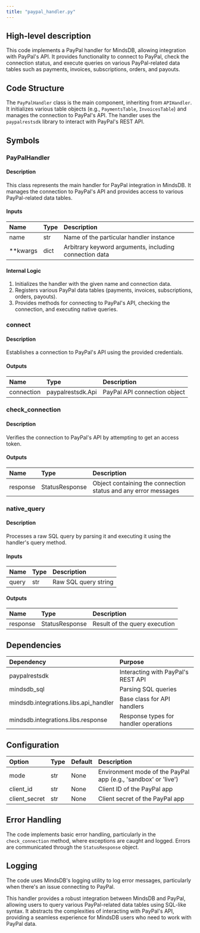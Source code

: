 ```yaml
---
title: "paypal_handler.py"
---
```


## High-level description
This code implements a PayPal handler for MindsDB, allowing integration with PayPal's API. It provides functionality to connect to PayPal, check the connection status, and execute queries on various PayPal-related data tables such as payments, invoices, subscriptions, orders, and payouts.

## Code Structure
The `PayPalHandler` class is the main component, inheriting from `APIHandler`. It initializes various table objects (e.g., `PaymentsTable`, `InvoicesTable`) and manages the connection to PayPal's API. The handler uses the `paypalrestsdk` library to interact with PayPal's REST API.

## Symbols

### PayPalHandler
#### Description
This class represents the main handler for PayPal integration in MindsDB. It manages the connection to PayPal's API and provides access to various PayPal-related data tables.

#### Inputs
| Name | Type | Description |
|:-----|:-----|:------------|
| name | str | Name of the particular handler instance |
| **kwargs | dict | Arbitrary keyword arguments, including connection data |

#### Internal Logic
1. Initializes the handler with the given name and connection data.
2. Registers various PayPal data tables (payments, invoices, subscriptions, orders, payouts).
3. Provides methods for connecting to PayPal's API, checking the connection, and executing native queries.

### connect
#### Description
Establishes a connection to PayPal's API using the provided credentials.

#### Outputs
| Name | Type | Description |
|:-----|:-----|:------------|
| connection | paypalrestsdk.Api | PayPal API connection object |

### check_connection
#### Description
Verifies the connection to PayPal's API by attempting to get an access token.

#### Outputs
| Name | Type | Description |
|:-----|:-----|:------------|
| response | StatusResponse | Object containing the connection status and any error messages |

### native_query
#### Description
Processes a raw SQL query by parsing it and executing it using the handler's query method.

#### Inputs
| Name | Type | Description |
|:-----|:-----|:------------|
| query | str | Raw SQL query string |

#### Outputs
| Name | Type | Description |
|:-----|:-----|:------------|
| response | StatusResponse | Result of the query execution |

## Dependencies
| Dependency | Purpose |
|:-----------|:--------|
| paypalrestsdk | Interacting with PayPal's REST API |
| mindsdb_sql | Parsing SQL queries |
| mindsdb.integrations.libs.api_handler | Base class for API handlers |
| mindsdb.integrations.libs.response | Response types for handler operations |

## Configuration
| Option | Type | Default | Description |
|:-------|:-----|:--------|:------------|
| mode | str | None | Environment mode of the PayPal app (e.g., 'sandbox' or 'live') |
| client_id | str | None | Client ID of the PayPal app |
| client_secret | str | None | Client secret of the PayPal app |

## Error Handling
The code implements basic error handling, particularly in the `check_connection` method, where exceptions are caught and logged. Errors are communicated through the `StatusResponse` object.

## Logging
The code uses MindsDB's logging utility to log error messages, particularly when there's an issue connecting to PayPal.

This handler provides a robust integration between MindsDB and PayPal, allowing users to query various PayPal-related data tables using SQL-like syntax. It abstracts the complexities of interacting with PayPal's API, providing a seamless experience for MindsDB users who need to work with PayPal data.